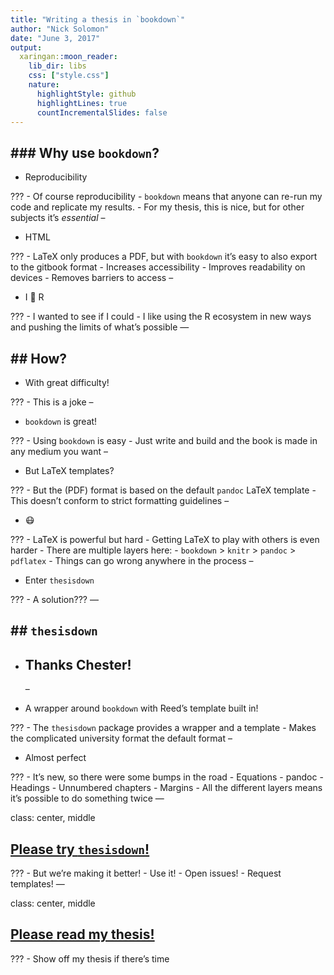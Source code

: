 ```yaml
---
title: "Writing a thesis in `bookdown`"
author: "Nick Solomon"
date: "June 3, 2017"
output:
  xaringan::moon_reader:
    lib_dir: libs
    css: ["style.css"]
    nature:
      highlightStyle: github
      highlightLines: true
      countIncrementalSlides: false
---
```


### Why use `bookdown`?
--

- Reproducibility

???
- Of course reproducibility
  - `bookdown` means that anyone can re-run my code and replicate my results.
  - For my thesis, this is nice, but for other subjects it's *essential*
--

- HTML

???
- LaTeX only produces a PDF, but with `bookdown` it's easy to also export to the gitbook format
  - Increases accessibility
  - Improves readability on devices
  - Removes barriers to access
--

- I 💖 R

???
- I wanted to see if I could
  - I like using the R ecosystem in new ways and pushing the limits of what's possible
---

## How?
--

- With great difficulty!

???
- This is a joke
--

- `bookdown` is great!

???
- Using `bookdown` is easy
  - Just write and build and the book is made in any medium you want
--

- But LaTeX templates?

???
- But the (PDF) format is based on the default `pandoc` LaTeX template
  - This doesn't conform to strict formatting guidelines
--

- 😷

???
- LaTeX is powerful but hard
  - Getting LaTeX to play with others is even harder
  - There are multiple layers here:
  - `bookdown` > `knitr` > `pandoc` > `pdflatex`
  - Things can go wrong anywhere in the process
--

- Enter `thesisdown`

???
- A solution???
---

## `thesisdown`
--

- Thanks Chester!
  - 
--

- A wrapper around `bookdown` with Reed's template built in!

???
- The `thesisdown` package provides a wrapper and a template
  - Makes the complicated university format the default format
--

- Almost perfect

???
- It's new, so there were some bumps in the road
  - Equations
    - pandoc
  - Headings
    - Unnumbered chapters
  - Margins
    - All the different layers means it's possible to do something twice
---

class: center, middle

## [Please try `thesisdown`!](https://github.com/ismayc/thesisdown)

???
- But we're making it better!
- Use it!
- Open issues!
- Request templates!
---

class: center, middle

## [Please read my thesis!](http://nicksolomon.me/thesis)

???
- Show off my thesis if there's time

